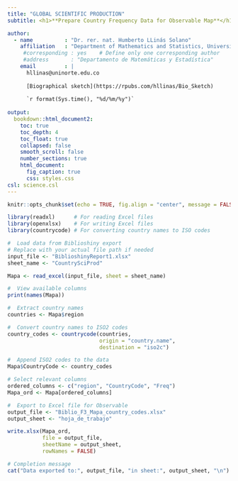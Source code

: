 ---
title: "GLOBAL SCIENTIFIC PRODUCTION"
subtitle: <h1>**Prepare Country Frequency Data for Observable Map**</h1>

author: 
  - name          : "Dr. rer. nat. Humberto LLinás Solano"
    affiliation   : "Department of Mathematics and Statistics, Universidad del Norte (Barranquilla, Colombia)"
     #corresponding : yes    # Define only one corresponding author
     #address       : "Departamento de Matemáticas y Estadística"
    email         : |
      hllinas@uninorte.edu.co
      
      [Biographical sketch](https://rpubs.com/hllinas/Bio_Sketch)
      
      `r format(Sys.time(), "%d/%m/%y")` 
    
output: 
  bookdown::html_document2: 
    toc: true      
    toc_depth: 4   
    toc_float: true 
    collapsed: false
    smooth_scroll: false
    number_sections: true   
    html_document:
      fig_caption: true
      css: styles.css
csl: science.csl
---

```{r setup, include=FALSE}
knitr::opts_chunk$set(echo = TRUE, fig.align = "center", message = FALSE, warning = FALSE)
```

```{r}
library(readxl)      # For reading Excel files
library(openxlsx)    # For writing Excel files
library(countrycode) # For converting country names to ISO codes
```


<!-- %%%%%%%%%%%%%%%%%%%%%%%%%%%%%%%%%%%%%%%%%%%%%%%%%%%%%%%%%%%%%%%%% -->
<!-- Separador  -->

```{r}
#  Load data from Biblioshiny export
# Replace with your actual file path if needed
input_file <- "BiblioshinyReport1.xlsx"
sheet_name <- "CountrySciProd"

Mapa <- read_excel(input_file, sheet = sheet_name)

#  View available columns
print(names(Mapa))

#  Extract country names
countries <- Mapa$region

#  Convert country names to ISO2 codes
country_codes <- countrycode(countries,
                             origin = "country.name",
                             destination = "iso2c")

#  Append ISO2 codes to the data
Mapa$CountryCode <- country_codes

# Select relevant columns
ordered_columns <- c("region", "CountryCode", "Freq")
Mapa_ord <- Mapa[ordered_columns]

#  Export to Excel file for Observable
output_file <- "Biblio_F3_Mapa_country_codes.xlsx"
output_sheet <- "hoja_de_trabajo"

write.xlsx(Mapa_ord,
           file = output_file,
           sheetName = output_sheet,
           rowNames = FALSE)

# Completion message
cat("Data exported to:", output_file, "in sheet:", output_sheet, "\n")
```


